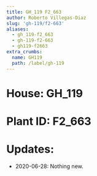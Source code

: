 ```yaml
---
title: GH_119 F2_663
author: Roberto Villegas-Diaz
slug: 'gh-119/f2-663'
aliases:
  - gh_119-f2_663
  - gh-119-f2-663
  - gh119-f2663
extra_crumbs:
  name: GH119
  path: /label/gh-119
---
```


# **House**: GH_119
# **Plant ID**: F2_663
# **Updates**: 
 - 2020-06-28: Nothing new.

